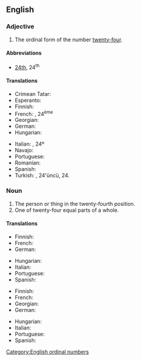 ==English==
{{number box|en|24}}

===Adjective===
{{en-adj|-}}

# The ordinal form of the number [[twenty-four]].

====Abbreviations====
* [[24th]], 24<sup>th</sup>

====Translations====
{{trans-top|the ordinal form of the number twenty-four}}
* Crimean Tatar: {{t|crh|yigirmi dörtünci}}
* Esperanto: {{t|eo|dudek-kvara}}
* Finnish: {{t|fi|kahdeskymmenesneljäs}}
* French: {{t+|fr|vingt-quatrième}}, 24<sup>ème</sup>
* Georgian: {{t|ka|ოცდამეოთხე}}
* German: {{t+|de|vierundzwanzigste}}
* Hungarian: {{t+|hu|huszonnegyedik}}
{{trans-mid}}
* Italian: {{t|it|ventiquattresimo}}, 24º
* Navajo: {{t|nv|naadįįdį́į́ʼ góneʼ}}
* Portuguese: {{t|pt|vigésimo quarto}}
* Romanian: {{t|ro|douăzeci și patrulea}}
* Spanish: {{t+|es|vigesimocuarto}}
* Turkish: {{t|tr|yirmi dördüncü}}, 24'üncü, 24.
{{trans-bottom}}

===Noun===
{{en-noun}}

# The person or thing in the twenty-fourth position.
# One of twenty-four equal parts of a whole.

====Translations====
{{trans-top|person or thing in the twenty-fourth position}}
* Finnish: {{t|fi|kahdeskymmenesneljäs}}
* French: {{t+|fr|vingt-quatrième|m|f}}
* German: {{t+|de|vierundzwanzigste}}
{{trans-mid}}
* Hungarian: {{t+|hu|huszonnegyedik}}
* Italian: {{t|it|ventiquattresimo|m}}
* Portuguese: {{t|pt|vigésimo quarto}}
* Spanish: {{t|es|vigésimo cuarto}}
{{trans-bottom}}

{{trans-top|one of twenty-four equal parts of a whole}}
* Finnish: {{t|fi|kahdeskymmenesneljäsosa}}
* French: {{t+|fr|vingt-quatrième|m}}
* Georgian: {{t|ka|ოცდამეოთხედი}}
* German: {{t+|de|vierundzwanzigste}}
{{trans-mid}}
* Hungarian: {{t|hu|huszonnegyed}}
* Italian: {{t|it|ventiquattresimo|m}}
* Portuguese: {{t|pt|vinte e quatro avos}}
* Spanish: {{t|es|vigésimo cuarto}}
{{trans-bottom}}

[[Category:English ordinal numbers]]